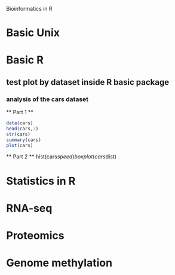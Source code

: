 Bioinformatics in R

# Basic Unix

# Basic R
## test plot by dataset inside R basic package
### analysis of the cars dataset
** Part 1 **

```r
data(cars)
head(cars,3)
str(cars)
summary(cars)
plot(cars)
```


** Part 2 **
hist(cars$speed)
boxplot(cars$dist)




# Statistics in R

# RNA-seq


# Proteomics


# Genome methylation



